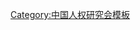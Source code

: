{{Navbox
| name   = 中国人权研究会第二届全国理事会
| title  = [[中国人权研究会]]第二届全国理事会
| above  = 2000年5月－2007年5月
| bodyclass = hlist
| group1 = 名誉会长
| list1  = [[朱穆之]]
| group2 = 会长
| list2  = [[周觉|周　觉]]
| group3 = 副会长
| list3  = 
* [[李源潮]]（离任）
* [[金鉴|金　鉴]]
* [[范国祥]]
* [[喻权域]]
* [[董云虎]]
* [[李刚 (1955年)|李　刚]]（增补）
* [[杨正泉]]（增补）
* [[陈士球]]（增补）
| group4 = 秘书长
| list4  = [[董云虎]]（兼）
| group5 = 副秘书长
| list5  = 
* [[沙奇光]]
* [[陈振功]]
| group6 = 
| list6  = 
}}<noinclude>
{{collapsible option}}
[[Category:中国人权研究会模板]]
</noinclude>